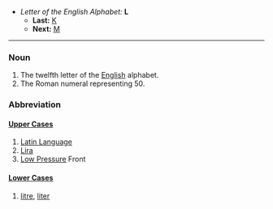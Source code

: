 *''Letter of the English Alphabet:'' '''L'''
**'''Last:''' [[K]]
**'''Next:''' [[M]]

----

===Noun===

#The twelfth letter of the [[English]] alphabet.
#The Roman numeral representing 50.

===Abbreviation===
====[[Upper Case]]s====
#[[Latin Language]]
#[[Lira]]
#[[Low Pressure]] Front
====[[Lower Case]]s====
#[[litre]], [[liter]]